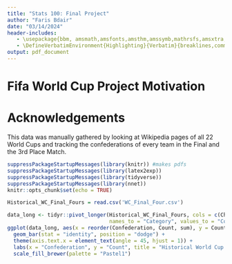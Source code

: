 ```yaml
---
title: "Stats 100: Final Project"
author: "Faris Bdair"
date: "03/14/2024"
header-includes:
   - \usepackage{bbm, amsmath,amsfonts,amsthm,amssymb,mathrsfs,amsxtra,amscd,latexsym, xcolor, graphicx, fvextra}
   - \DefineVerbatimEnvironment{Highlighting}{Verbatim}{breaklines,commandchars=\\\{\}}
output: pdf_document
---
```

# Fifa World Cup Project Motivation

# Acknowledgements
This data was manually gathered by looking at Wikipedia pages of all 22 World Cups and tracking the confederations of every team in the Final and the 3rd Place Match.

```r
suppressPackageStartupMessages(library(knitr)) #makes pdfs
suppressPackageStartupMessages(library(latex2exp))
suppressPackageStartupMessages(library(tidyverse))
suppressPackageStartupMessages(library(nnet))
knitr::opts_chunk$set(echo = TRUE)
```

```r
Historical_WC_Final_Fours = read.csv('WC_Final_Four.csv')
```

```r
data_long <- tidyr::pivot_longer(Historical_WC_Final_Fours, cols = c(Champions, Finalists, Semi.Finalists),
                                 names_to = "Category", values_to = "Count")
ggplot(data_long, aes(x = reorder(Confederation, Count, sum), y = Count, fill = Category)) +
  geom_bar(stat = "identity", position = "dodge") +
  theme(axis.text.x = element_text(angle = 45, hjust = 1)) +
  labs(x = "Confederation", y = "Count", title = "Historical World Cup Final Fours by Confederation") +
  scale_fill_brewer(palette = "Pastel1")
```